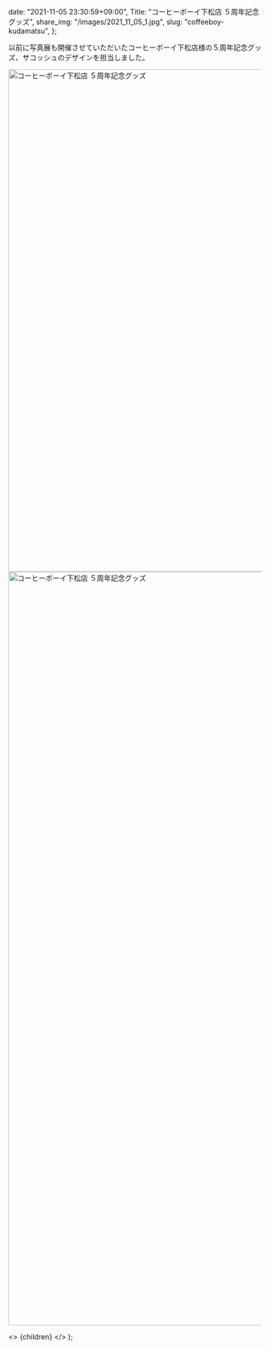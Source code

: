 
  date: "2021-11-05 23:30:59+09:00",
  Title: "コーヒーボーイ下松店 ５周年記念グッズ",
  share_img: "/images/2021_11_05_1.jpg",
  slug: "coffeeboy-kudamatsu",
};

以前に写真展も開催させていただいたコーヒーボーイ下松店様の５周年記念グッズ、サコッシュのデザインを担当しました。

<img src="/images/2021_11_05_1.jpg" alt="コーヒーボーイ下松店 ５周年記念グッズ" width="1500" height="1000" loading="lazy" />
<img src="/images/2021_11_05_2.jpg" alt="コーヒーボーイ下松店 ５周年記念グッズ" width="1000" height="1500" loading="lazy" />

  <>
    <Head>
      <title>{meta.Title} | 異郷好実</title>
    </Head>
    <PostLayout meta={meta}>{children}</PostLayout>
  </>
);

